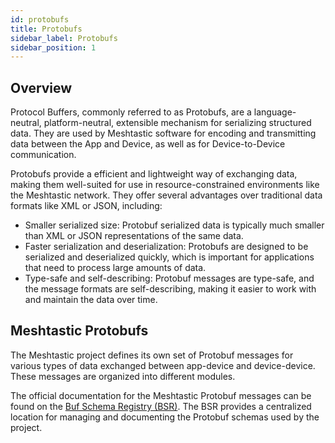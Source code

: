 ```yaml
---
id: protobufs
title: Protobufs
sidebar_label: Protobufs
sidebar_position: 1
---
```

## Overview

Protocol Buffers, commonly referred to as Protobufs, are a language-neutral, platform-neutral, extensible mechanism for serializing structured data. They are used by Meshtastic software for encoding and transmitting data between the App and Device, as well as for Device-to-Device communication.

Protobufs provide a efficient and lightweight way of exchanging data, making them well-suited for use in resource-constrained environments like the Meshtastic network. They offer several advantages over traditional data formats like XML or JSON, including:

- Smaller serialized size: Protobuf serialized data is typically much smaller than XML or JSON representations of the same data.
- Faster serialization and deserialization: Protobufs are designed to be serialized and deserialized quickly, which is important for applications that need to process large amounts of data.
- Type-safe and self-describing: Protobuf messages are type-safe, and the message formats are self-describing, making it easier to work with and maintain the data over time.

## Meshtastic Protobufs

The Meshtastic project defines its own set of Protobuf messages for various types of data exchanged between app-device and device-device. These messages are organized into different modules.

The official documentation for the Meshtastic Protobuf messages can be found on the [Buf Schema Registry (BSR)](https://buf.build/meshtastic/protobufs). The BSR provides a centralized location for managing and documenting the Protobuf schemas used by the project.
